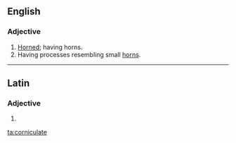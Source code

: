 ==English==

===Adjective===
{{en-adj|-}}

# [[horned|Horned]]; having horns.
# Having processes resembling small [[horn]]s.

{{Webster 1913}}

----

==Latin==

===Adjective===
{{la-adj-form|corniculāte}}

# {{inflection of|corniculatus|corniculātus|voc|m|s|lang=la}}

[[ta:corniculate]]